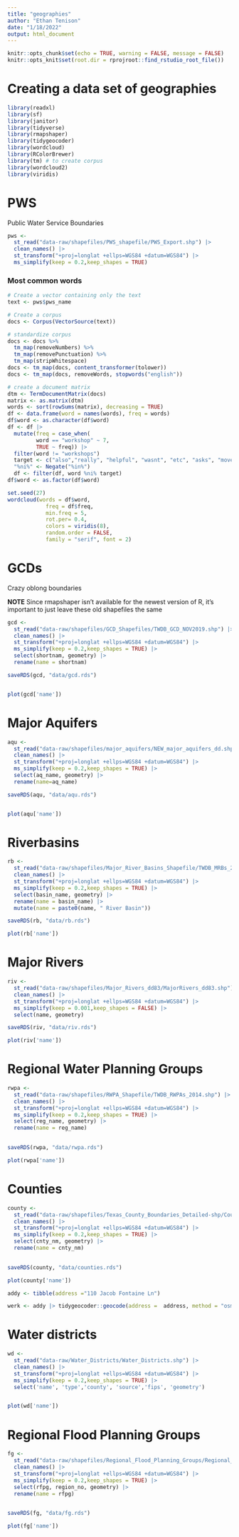 ```yaml
---
title: "geographies"
author: "Ethan Tenison"
date: "1/18/2022"
output: html_document
---
```


```r
knitr::opts_chunk$set(echo = TRUE, warning = FALSE, message = FALSE)
knitr::opts_knit$set(root.dir = rprojroot::find_rstudio_root_file())
```

# Creating a data set of geographies

```r
library(readxl)
library(sf)
library(janitor)
library(tidyverse)
library(rmapshaper)
library(tidygeocoder)
library(wordcloud)
library(RColorBrewer)
library(tm) # to create corpus
library(wordcloud2)
library(viridis)
```

# PWS

Public Water Service Boundaries

```r

pws <-
  st_read("data-raw/shapefiles/PWS_shapefile/PWS_Export.shp") |> 
  clean_names() |> 
  st_transform("+proj=longlat +ellps=WGS84 +datum=WGS84") |> 
  ms_simplify(keep = 0.2,keep_shapes = TRUE) 

```

### Most common words

```r

# Create a vector containing only the text
text <- pws$pws_name

# Create a corpus
docs <- Corpus(VectorSource(text))

# standardize corpus
docs <- docs %>%
  tm_map(removeNumbers) %>%
  tm_map(removePunctuation) %>%
  tm_map(stripWhitespace)
docs <- tm_map(docs, content_transformer(tolower))
docs <- tm_map(docs, removeWords, stopwords("english"))

# create a document matrix
dtm <- TermDocumentMatrix(docs)
matrix <- as.matrix(dtm)
words <- sort(rowSums(matrix), decreasing = TRUE)
df <- data.frame(word = names(words), freq = words)
df$word <- as.character(df$word)
df <- df |> 
  mutate(freq = case_when(
         word == "workshop" ~ 7,
         TRUE ~ freq)) |> 
  filter(word != "workshops")
  target <- c("also","really", "helpful", "wasnt", "etc", "asks", "move", "gave", "connect", "fellows")
  "%ni%" <- Negate("%in%")
  df <- filter(df, word %ni% target)
df$word <- as.factor(df$word)

set.seed(27)
wordcloud(words = df$word,
            freq = df$freq, 
            min.freq = 5, 
            rot.per= 0.4,
            colors = viridis(8),
            random.order = FALSE,
            family = "serif", font = 2)

```

# GCDs

Crazy oblong boundaries

**NOTE** Since rmapshaper isn't available for the newest version of R, it's important to just leave these old shapefiles the same

```r
gcd <-
  st_read("data-raw/shapefiles/GCD_Shapefiles/TWDB_GCD_NOV2019.shp") |> 
  clean_names() |>
  st_transform("+proj=longlat +ellps=WGS84 +datum=WGS84") |> 
  ms_simplify(keep = 0.2,keep_shapes = TRUE) |> 
  select(shortnam, geometry) |> 
  rename(name = shortnam)

saveRDS(gcd, "data/gcd.rds")


plot(gcd['name'])
```

# Major Aquifers

```r

aqu <-
  st_read("data-raw/shapefiles/major_aquifers/NEW_major_aquifers_dd.shp") |> 
  clean_names() |>
  st_transform("+proj=longlat +ellps=WGS84 +datum=WGS84") |> 
  ms_simplify(keep = 0.2,keep_shapes = TRUE) |> 
  select(aq_name, geometry) |> 
  rename(name=aq_name)

saveRDS(aqu, "data/aqu.rds")


plot(aqu['name'])

```

# Riverbasins

```r

rb <-
  st_read("data-raw/shapefiles/Major_River_Basins_Shapefile/TWDB_MRBs_2014.shp") |> 
  clean_names() |>
  st_transform("+proj=longlat +ellps=WGS84 +datum=WGS84") |> 
  ms_simplify(keep = 0.2,keep_shapes = TRUE) |> 
  select(basin_name, geometry) |> 
  rename(name = basin_name) |> 
  mutate(name = paste0(name, " River Basin"))

saveRDS(rb, "data/rb.rds")

plot(rb['name'])

```

# Major Rivers

```r

riv <-
  st_read("data-raw/shapefiles/Major_Rivers_dd83/MajorRivers_dd83.shp") |> 
  clean_names() |>
  st_transform("+proj=longlat +ellps=WGS84 +datum=WGS84") |> 
  ms_simplify(keep = 0.001,keep_shapes = FALSE) |> 
  select(name, geometry)

saveRDS(riv, "data/riv.rds")

plot(riv['name'])

```

# Regional Water Planning Groups

```r

rwpa <-
  st_read("data-raw/shapefiles/RWPA_Shapefile/TWDB_RWPAs_2014.shp") |> 
  clean_names() |>
  st_transform("+proj=longlat +ellps=WGS84 +datum=WGS84") |> 
  ms_simplify(keep = 0.2,keep_shapes = TRUE) |> 
  select(reg_name, geometry) |> 
  rename(name = reg_name)
  

saveRDS(rwpa, "data/rwpa.rds")

plot(rwpa['name'])

```

# Counties

```r

county <-
  st_read("data-raw/shapefiles/Texas_County_Boundaries_Detailed-shp/County.shp") |> 
  clean_names() |>
  st_transform("+proj=longlat +ellps=WGS84 +datum=WGS84") |> 
  ms_simplify(keep = 0.2,keep_shapes = TRUE) |> 
  select(cnty_nm, geometry) |> 
  rename(name = cnty_nm)
  

saveRDS(county, "data/counties.rds")

plot(county['name'])

```

```r

addy <- tibble(address ="110 Jacob Fontaine Ln")

werk <- addy |> tidygeocoder::geocode(address =  address, method = "osm")

```

# Water districts

```r


wd <-
  st_read("data-raw/Water_Districts/Water_Districts.shp") |> 
  clean_names() |> 
  st_transform("+proj=longlat +ellps=WGS84 +datum=WGS84") |> 
  ms_simplify(keep = 0.2,keep_shapes = TRUE) |> 
  select('name', 'type','county', 'source','fips', 'geometry')


plot(wd['name'])

```

# Regional Flood Planning Groups

```r

fg <-
  st_read("data-raw/shapefiles/Regional_Flood_Planning_Groups/Regional_Flood_Planning_Groups.shp") |> 
  clean_names() |> 
  st_transform("+proj=longlat +ellps=WGS84 +datum=WGS84") |> 
  ms_simplify(keep = 0.2,keep_shapes = TRUE) |> 
  select(rfpg, region_no, geometry) |> 
  rename(name = rfpg)
  

saveRDS(fg, "data/fg.rds")

plot(fg['name'])



```
